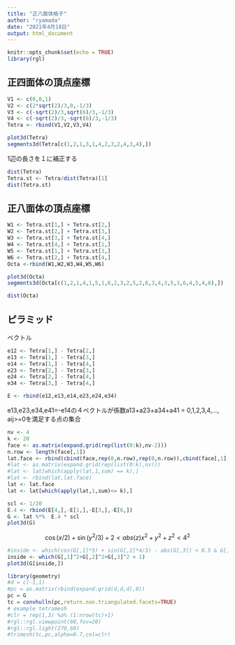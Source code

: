 ```yaml
---
title: "正八面体格子"
author: "ryamada"
date: "2021年4月18日"
output: html_document
---
```


```r
knitr::opts_chunk$set(echo = TRUE)
library(rgl)
```

## 正四面体の頂点座標

```r
V1 <- c(0,0,1)
V2 <- c(2*sqrt(2)/3,0,-1/3)
V3 <- c(-sqrt(2)/3,sqrt(6)/3,-1/3)
V4 <- c(-sqrt(2)/3,-sqrt(6)/3,-1/3)
Tetra <- rbind(V1,V2,V3,V4)
```

```r
plot3d(Tetra)
segments3d(Tetra[c(1,2,1,3,1,4,2,3,2,4,3,4),])
```
1辺の長さを１に補正する
```r
dist(Tetra)
Tetra.st <- Tetra/dist(Tetra)[1]
dist(Tetra.st)
```
## 正八面体の頂点座標

```r
W1 <- Tetra.st[1,] + Tetra.st[2,]
W2 <- Tetra.st[2,] + Tetra.st[3,]
W3 <- Tetra.st[3,] + Tetra.st[4,]
W4 <- Tetra.st[4,] + Tetra.st[1,]
W5 <- Tetra.st[1,] + Tetra.st[3,]
W6 <- Tetra.st[2,] + Tetra.st[4,]
Octa <-rbind(W1,W2,W3,W4,W5,W6)
```

```r
plot3d(Octa)
segments3d(Octa[c(1,2,1,4,1,5,1,6,2,3,2,5,2,6,3,4,3,5,3,6,4,5,4,6),])
```


```r
dist(Octa)
```


## ピラミッド

ベクトル
```r
e12 <- Tetra[1,] - Tetra[2,]
e13 <- Tetra[1,] - Tetra[3,]
e14 <- Tetra[1,] - Tetra[4,]
e23 <- Tetra[2,] - Tetra[3,]
e24 <- Tetra[2,] - Tetra[4,]
e34 <- Tetra[3,] - Tetra[4,]

E <- rbind(e12,e13,e14,e23,e24,e34)
```

e13,e23,e34,e41=-e14の４ベクトルが係数a13+a23+a34+a41 = 0,1,2,3,4,..., aij>=0を満足する点の集合

```r
nv <- 4
k <- 20
face <- as.matrix(expand.grid(rep(list(0:k),nv-2)))
n.row <- length(face[,1])
lat.face <- rbind(cbind(face,rep(0,n.row),rep(0,n.row)),cbind(face[,1],rep(0,n.row),rep(0,n.row),face[,2]),cbind(rep(0,n.row),face,rep(0,n.row)),cbind(rep(0,n.row),rep(0,n.row),face))
#lat <- as.matrix(expand.grid(rep(list(0:k),nv)))
#lat <- lat[which(apply(lat,1,sum) == k),]
#lat <- rbind(lat,lat.face)
lat <- lat.face
lat <- lat[which(apply(lat,1,sum)<= k),]
```

```r
scl <- 1/20
E.4 <- rbind(E[4,],-E[1,],-E[3,],-E[6,])
G <- lat %*%  E.4 * scl
plot3d(G)
```


$$
\cos(x/2) + \sin(y^2/3)  + 2 < abs(z)
x^2 + y^2 + z^2 < 4^2
$$
```r
#inside <- which(cos(G[,1]*5) + sin(G[,2]*4/3) - abs(G[,3]) < 0.5 & G[,1]^2+G[,2]^2+G[,3]^2 < 1)
inside <- which(G[,1]^2+G[,2]^2+G[,3]^2 < 1)
plot3d(G[inside,])
```

```r
library(geometry)
#d = c(-1,1)
#pc = as.matrix(rbind(expand.grid(d,d,d),0))
pc = G
tc = convhulln(pc,return.non.triangulated.facets=TRUE)
# example tetramesh
#clr = rep(1,3) %o% (1:nrow(tc)+1)
#rgl::rgl.viewpoint(60,fov=20)
#rgl::rgl.light(270,60)
#trimesh(tc,pc,alpha=0.7,col=clr)
```